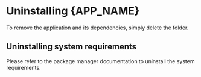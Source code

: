 
# Uninstalling {APP_NAME}

To remove the application and its dependencies, simply delete the <AppDirectory
version={VERSION} /> folder.

## Uninstalling system requirements

Please refer to the package manager documentation to uninstall the system
requirements.

